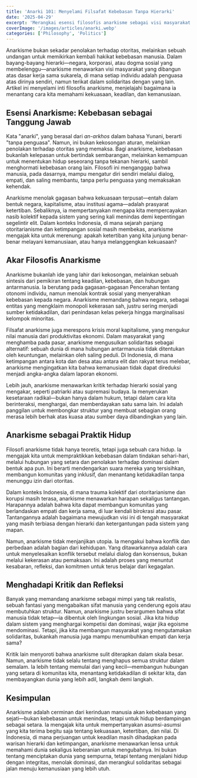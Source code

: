 ```yaml
---
title: 'Anarki 101: Menyelami Filsafat Kebebasan Tanpa Hierarki'
date: '2025-04-29'
excerpt: 'Merangkai esensi filosofis anarkisme sebagai visi masyarakat tanpa penguasa, yang mengutamakan kebebasan, kesetaraan, dan solidaritas manusia.'
coverImage: '/images/articles/anarki.webp'
categories: ['Philosophy', 'Politics']
---
```


Anarkisme bukan sekadar penolakan terhadap otoritas, melainkan sebuah undangan untuk memikirkan kembali hakikat kebebasan manusia. Dalam bayang-bayang hierarki—negara, korporasi, atau dogma sosial yang membelenggu—anarkisme menawarkan visi masyarakat yang dibangun atas dasar kerja sama sukarela, di mana setiap individu adalah penguasa atas dirinya sendiri, namun terikat dalam solidaritas dengan yang lain. Artikel ini menyelami inti filosofis anarkisme, menjelajahi bagaimana ia menantang cara kita memahami kekuasaan, keadilan, dan kemanusiaan.

## Esensi Anarkisme: Kebebasan sebagai Tanggung Jawab

Kata "anarki", yang berasal dari *an-arkhos* dalam bahasa Yunani, berarti "tanpa penguasa". Namun, ini bukan kekosongan aturan, melainkan penolakan terhadap otoritas yang memaksa. Bagi anarkisme, kebebasan bukanlah kelepasan untuk bertindak sembarangan, melainkan kemampuan untuk menentukan hidup seseorang tanpa tekanan hierarki, sambil menghormati kebebasan orang lain. Filosofi ini menganggap bahwa manusia, pada dasarnya, mampu mengatur diri sendiri melalui dialog, empati, dan saling membantu, tanpa perlu penguasa yang memaksakan kehendak.

Anarkisme menolak gagasan bahwa kekuasaan terpusat—entah dalam bentuk negara, kapitalisme, atau institusi agama—adalah prasyarat ketertiban. Sebaliknya, ia mempertanyakan mengapa kita mempercayakan nasib kolektif kepada sistem yang sering kali menindas demi kepentingan segelintir elit. Dalam konteks Indonesia, di mana sejarah panjang otoritarianisme dan ketimpangan sosial masih membekas, anarkisme mengajak kita untuk merenung: apakah ketertiban yang kita junjung benar-benar melayani kemanusiaan, atau hanya melanggengkan kekuasaan?

## Akar Filosofis Anarkisme

Anarkisme bukanlah ide yang lahir dari kekosongan, melainkan sebuah sintesis dari pemikiran tentang keadilan, kebebasan, dan hubungan antarmanusia. Ia berutang pada gagasan-gagasan Pencerahan tentang otonomi individu, namun menolak kontrak sosial yang menyerahkan kebebasan kepada negara. Anarkisme memandang bahwa negara, sebagai entitas yang mengklaim monopoli kekerasan sah, justru sering menjadi sumber ketidakadilan, dari penindasan kelas pekerja hingga marginalisasi kelompok minoritas.

Filsafat anarkisme juga merespons krisis moral kapitalisme, yang mengukur nilai manusia dari produktivitas ekonomi. Dalam masyarakat yang menghamba pada pasar, anarkisme mengusulkan solidaritas sebagai alternatif: sebuah dunia di mana hubungan antarmanusia tidak ditentukan oleh keuntungan, melainkan oleh saling peduli. Di Indonesia, di mana ketimpangan antara kota dan desa atau antara elit dan rakyat terus melebar, anarkisme mengingatkan kita bahwa kemanusiaan tidak dapat direduksi menjadi angka-angka dalam laporan ekonomi.

Lebih jauh, anarkisme menawarkan kritik terhadap hierarki sosial yang mengakar, seperti patriarki atau supremasi budaya. Ia menyerukan kesetaraan radikal—bukan hanya dalam hukum, tetapi dalam cara kita berinteraksi, menghargai, dan memberdayakan satu sama lain. Ini adalah panggilan untuk membongkar struktur yang membuat sebagian orang merasa lebih berhak atas kuasa atau sumber daya dibandingkan yang lain.

## Anarkisme sebagai Praktik Hidup

Filosofi anarkisme tidak hanya teoretis, tetapi juga sebuah cara hidup. Ia mengajak kita untuk mempraktikkan kebebasan dalam tindakan sehari-hari, melalui hubungan yang setara dan penolakan terhadap dominasi dalam bentuk apa pun. Ini berarti mendengarkan suara mereka yang tersisihkan, membangun komunitas yang inklusif, dan menantang ketidakadilan tanpa menunggu izin dari otoritas.

Dalam konteks Indonesia, di mana trauma kolektif dari otoritarianisme dan korupsi masih terasa, anarkisme menawarkan harapan sekaligus tantangan. Harapannya adalah bahwa kita dapat membangun komunitas yang berlandaskan empati dan kerja sama, di luar kendali birokrasi atau pasar. Tantangannya adalah bagaimana mewujudkan visi ini di tengah masyarakat yang masih terbiasa dengan hierarki dan ketergantungan pada sistem yang mapan.

Namun, anarkisme tidak menjanjikan utopia. Ia mengakui bahwa konflik dan perbedaan adalah bagian dari kehidupan. Yang ditawarkannya adalah cara untuk menyelesaikan konflik tersebut melalui dialog dan konsensus, bukan melalui kekerasan atau pemaksaan. Ini adalah proses yang menuntut kesabaran, refleksi, dan komitmen untuk terus belajar dari kegagalan.

## Menghadapi Kritik dan Refleksi

Banyak yang memandang anarkisme sebagai mimpi yang tak realistis, sebuah fantasi yang mengabaikan sifat manusia yang cenderung egois atau membutuhkan struktur. Namun, anarkisme justru berargumen bahwa sifat manusia tidak tetap—ia dibentuk oleh lingkungan sosial. Jika kita hidup dalam sistem yang menghargai kompetisi dan dominasi, wajar jika egoisme mendominasi. Tetapi, jika kita membangun masyarakat yang mengutamakan solidaritas, bukankah manusia juga mampu menumbuhkan empati dan kerja sama?

Kritik lain menyoroti bahwa anarkisme sulit diterapkan dalam skala besar. Namun, anarkisme tidak selalu tentang menghapus semua struktur dalam semalam. Ia lebih tentang memulai dari yang kecil—membangun hubungan yang setara di komunitas kita, menantang ketidakadilan di sekitar kita, dan membayangkan dunia yang lebih adil, langkah demi langkah.

## Kesimpulan

Anarkisme adalah cerminan dari kerinduan manusia akan kebebasan yang sejati—bukan kebebasan untuk menindas, tetapi untuk hidup berdampingan sebagai setara. Ia mengajak kita untuk mempertanyakan asumsi-asumsi yang kita terima begitu saja tentang kekuasaan, ketertiban, dan nilai. Di Indonesia, di mana perjuangan untuk keadilan masih dihadapkan pada warisan hierarki dan ketimpangan, anarkisme menawarkan lensa untuk memahami dunia sekaligus keberanian untuk mengubahnya. Ini bukan tentang menciptakan dunia yang sempurna, tetapi tentang menjalani hidup dengan integritas, menolak dominasi, dan merangkul solidaritas sebagai jalan menuju kemanusiaan yang lebih utuh.